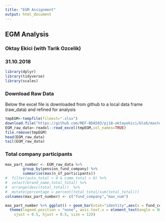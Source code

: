 ---
title: "EGM Assignment"
output: html_document
---

## EGM Analysis  
###  Oktay Ekici (with Tarik Ozcelik)
###  31.10.2018
```{r message = FALSE}
library(dplyr)
library(tidyverse)
library(scales)
```

### Download Raw Data
  Below the excel file is downloaded from github to a local data frame (raw_data) and refined for analysis
```{r}
tmpEGM<-tempfile(fileext=".xlsx")
download.file("https://github.com/MEF-BDA503/pj18-oktayekici/blob/master/egm_example_data.xlsx?raw=true",destfile=tmpEGM,mode="wb")
EGM_raw_data<-readxl::read_excel(tmpEGM,col_names=TRUE)
file.remove(tmpEGM)
head(EGM_raw_data)
tail(EGM_raw_data)
```

### Total company   participants
```{r}
max_part_number <- EGM_raw_data %>% 
        group_by(pension_fund_company) %>% 
        summarise(max(n_of_participants))
#  filter(auto_total > 0 & comm_total > 0) %>%
#  select(brand_name,total_total) %>%
#  arrange(desc(total_total))  %>%
#  mutate(percentage = percent(total_total/sum(total_total)))
colnames(max_part_number) <- c("fund_company","max_num")

max_part_number %>% ggplot() + geom_bar(stat="identity",aes(x = fund_company, y = max_num,fill=fund_company))+
  theme(legend.position = "none", axis.text.x = element_text(angle = 90, 
    vjust = 0.5, hjust = 0.5, size = 12)) 


```